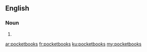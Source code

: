 ==English==

===Noun===
{{head|en|noun plural form}}

# {{plural of|pocketbook|lang=en}}

[[ar:pocketbooks]]
[[fr:pocketbooks]]
[[ku:pocketbooks]]
[[my:pocketbooks]]